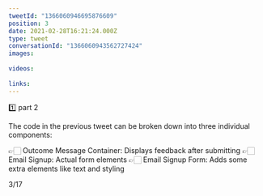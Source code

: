 ```yaml
---
tweetId: "1366060946695876609"
position: 3
date: 2021-02-28T16:21:24.000Z
type: tweet
conversationId: "1366060943562727424"
images:
  
videos:
  
links:
---
```

1️⃣  part 2

The code in the previous tweet can be broken down into three individual components:

👉🏻 Outcome Message Container: Displays feedback after submitting
👉🏻 Email Signup: Actual form elements
👉🏻 Email Signup Form: Adds some extra elements like text and styling

3/17
